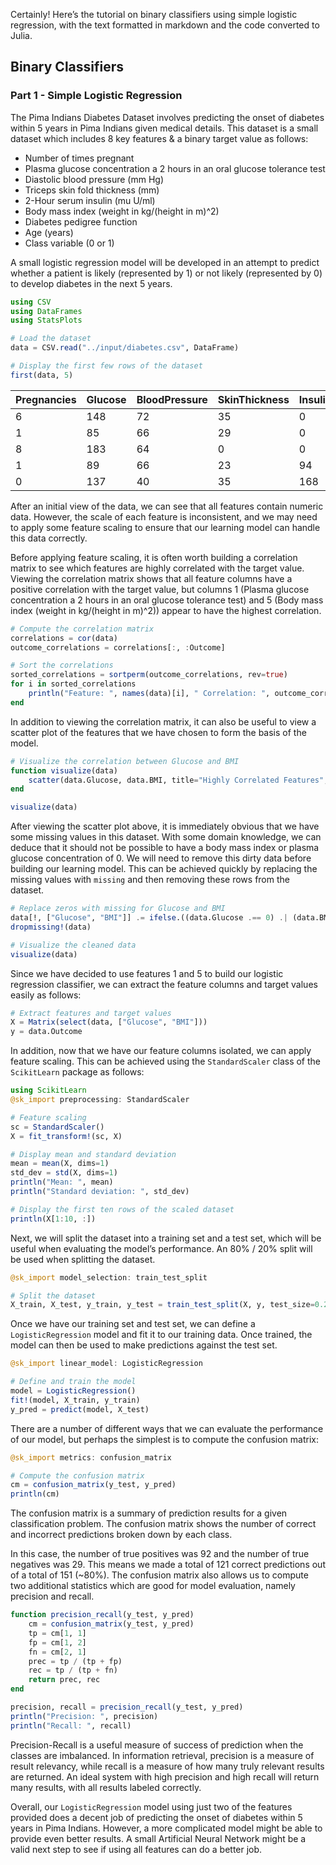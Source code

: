Certainly! Here's the tutorial on binary classifiers using simple logistic regression, with the text formatted in markdown and the code converted to Julia.

## Binary Classifiers

### Part 1 - Simple Logistic Regression

The Pima Indians Diabetes Dataset involves predicting the onset of diabetes within 5 years in Pima Indians given medical details. This dataset is a small dataset which includes 8 key features & a binary target value as follows:

- Number of times pregnant
- Plasma glucose concentration a 2 hours in an oral glucose tolerance test
- Diastolic blood pressure (mm Hg)
- Triceps skin fold thickness (mm)
- 2-Hour serum insulin (mu U/ml)
- Body mass index (weight in kg/(height in m)^2)
- Diabetes pedigree function
- Age (years)
- Class variable (0 or 1)

A small logistic regression model will be developed in an attempt to predict whether a patient is likely (represented by 1) or not likely (represented by 0) to develop diabetes in the next 5 years.

```julia
using CSV
using DataFrames
using StatsPlots

# Load the dataset
data = CSV.read("../input/diabetes.csv", DataFrame)

# Display the first few rows of the dataset
first(data, 5)
```

| Pregnancies | Glucose | BloodPressure | SkinThickness | Insulin | BMI | DiabetesPedigreeFunction | Age | Outcome |
|-------------|---------|---------------|---------------|---------|-----|---------------------------|-----|---------|
| 6           | 148     | 72            | 35            | 0       | 33.6| 0.627                     | 50  | 1       |
| 1           | 85      | 66            | 29            | 0       | 26.6| 0.351                     | 31  | 0       |
| 8           | 183     | 64            | 0             | 0       | 23.3| 0.672                     | 32  | 1       |
| 1           | 89      | 66            | 23            | 94      | 28.1| 0.167                     | 21  | 0       |
| 0           | 137     | 40            | 35            | 168     | 43.1| 2.288                     | 33  | 1       |

After an initial view of the data, we can see that all features contain numeric data. However, the scale of each feature is inconsistent, and we may need to apply some feature scaling to ensure that our learning model can handle this data correctly.

Before applying feature scaling, it is often worth building a correlation matrix to see which features are highly correlated with the target value. Viewing the correlation matrix shows that all feature columns have a positive correlation with the target value, but columns 1 (Plasma glucose concentration a 2 hours in an oral glucose tolerance test) and 5 (Body mass index (weight in kg/(height in m)^2)) appear to have the highest correlation.

```julia
# Compute the correlation matrix
correlations = cor(data)
outcome_correlations = correlations[:, :Outcome]

# Sort the correlations
sorted_correlations = sortperm(outcome_correlations, rev=true)
for i in sorted_correlations
    println("Feature: ", names(data)[i], " Correlation: ", outcome_correlations[i])
end
```

In addition to viewing the correlation matrix, it can also be useful to view a scatter plot of the features that we have chosen to form the basis of the model.

```julia
# Visualize the correlation between Glucose and BMI
function visualize(data)
    scatter(data.Glucose, data.BMI, title="Highly Correlated Features", xlabel="Plasma glucose concentration", ylabel="Body mass index")
end

visualize(data)
```

After viewing the scatter plot above, it is immediately obvious that we have some missing values in this dataset. With some domain knowledge, we can deduce that it should not be possible to have a body mass index or plasma glucose concentration of 0. We will need to remove this dirty data before building our learning model. This can be achieved quickly by replacing the missing values with `missing` and then removing these rows from the dataset.

```julia
# Replace zeros with missing for Glucose and BMI
data[!, ["Glucose", "BMI"]] .= ifelse.((data.Glucose .== 0) .| (data.BMI .== 0), missing, data[!, ["Glucose", "BMI"]])
dropmissing!(data)

# Visualize the cleaned data
visualize(data)
```

Since we have decided to use features 1 and 5 to build our logistic regression classifier, we can extract the feature columns and target values easily as follows:

```julia
# Extract features and target values
X = Matrix(select(data, ["Glucose", "BMI"]))
y = data.Outcome
```

In addition, now that we have our feature columns isolated, we can apply feature scaling. This can be achieved using the `StandardScaler` class of the `ScikitLearn` package as follows:

```julia
using ScikitLearn
@sk_import preprocessing: StandardScaler

# Feature scaling
sc = StandardScaler()
X = fit_transform!(sc, X)

# Display mean and standard deviation
mean = mean(X, dims=1)
std_dev = std(X, dims=1)
println("Mean: ", mean)
println("Standard deviation: ", std_dev)

# Display the first ten rows of the scaled dataset
println(X[1:10, :])
```

Next, we will split the dataset into a training set and a test set, which will be useful when evaluating the model's performance. An 80% / 20% split will be used when splitting the dataset.

```julia
@sk_import model_selection: train_test_split

# Split the dataset
X_train, X_test, y_train, y_test = train_test_split(X, y, test_size=0.2, random_state=0)
```

Once we have our training set and test set, we can define a `LogisticRegression` model and fit it to our training data. Once trained, the model can then be used to make predictions against the test set.

```julia
@sk_import linear_model: LogisticRegression

# Define and train the model
model = LogisticRegression()
fit!(model, X_train, y_train)
y_pred = predict(model, X_test)
```

There are a number of different ways that we can evaluate the performance of our model, but perhaps the simplest is to compute the confusion matrix:

```julia
@sk_import metrics: confusion_matrix

# Compute the confusion matrix
cm = confusion_matrix(y_test, y_pred)
println(cm)
```

The confusion matrix is a summary of prediction results for a given classification problem. The confusion matrix shows the number of correct and incorrect predictions broken down by each class.

In this case, the number of true positives was 92 and the number of true negatives was 29. This means we made a total of 121 correct predictions out of a total of 151 (~80%). The confusion matrix also allows us to compute two additional statistics which are good for model evaluation, namely precision and recall.

```julia
function precision_recall(y_test, y_pred)
    cm = confusion_matrix(y_test, y_pred)
    tp = cm[1, 1]
    fp = cm[1, 2]
    fn = cm[2, 1]
    prec = tp / (tp + fp)
    rec = tp / (tp + fn)
    return prec, rec
end

precision, recall = precision_recall(y_test, y_pred)
println("Precision: ", precision)
println("Recall: ", recall)
```

Precision-Recall is a useful measure of success of prediction when the classes are imbalanced. In information retrieval, precision is a measure of result relevancy, while recall is a measure of how many truly relevant results are returned. An ideal system with high precision and high recall will return many results, with all results labeled correctly.

Overall, our `LogisticRegression` model using just two of the features provided does a decent job of predicting the onset of diabetes within 5 years in Pima Indians. However, a more complicated model might be able to provide even better results. A small Artificial Neural Network might be a valid next step to see if using all features can do a better job.
